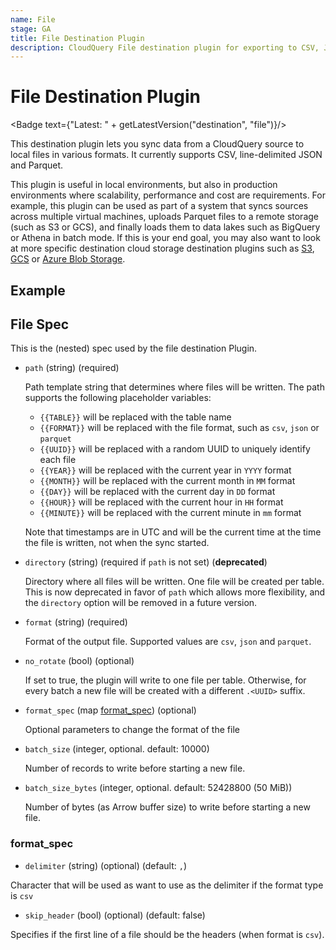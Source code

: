 ```yaml
---
name: File
stage: GA
title: File Destination Plugin
description: CloudQuery File destination plugin for exporting to CSV, JSON and Parquet
---
```

# File Destination Plugin


<Badge text={"Latest: " + getLatestVersion("destination", "file")}/>

This destination plugin lets you sync data from a CloudQuery source to local files in various formats. It currently supports CSV, line-delimited JSON and Parquet.

This plugin is useful in local environments, but also in production environments where scalability, performance and cost are requirements. For example, this plugin can be used as part of a system that syncs sources across multiple virtual machines, uploads Parquet files to a remote storage (such as S3 or GCS), and finally loads them to data lakes such as BigQuery or Athena in batch mode. If this is your end goal, you may also want to look at more specific destination cloud storage destination plugins such as [S3](/docs/plugins/destinations/s3/overview), [GCS](/docs/plugins/destinations/gcs/overview) or [Azure Blob Storage](/docs/plugins/destinations/azblob/overview).

## Example

<Configuration />

## File Spec

This is the (nested) spec used by the file destination Plugin.

- `path` (string) (required)

  Path template string that determines where files will be written. The path supports the following placeholder variables:

  - `{{TABLE}}` will be replaced with the table name
  - `{{FORMAT}}` will be replaced with the file format, such as `csv`, `json` or `parquet`
  - `{{UUID}}` will be replaced with a random UUID to uniquely identify each file
  - `{{YEAR}}` will be replaced with the current year in `YYYY` format
  - `{{MONTH}}` will be replaced with the current month in `MM` format
  - `{{DAY}}` will be replaced with the current day in `DD` format
  - `{{HOUR}}` will be replaced with the current hour in `HH` format
  - `{{MINUTE}}` will be replaced with the current minute in `mm` format

  Note that timestamps are in UTC and will be the current time at the time the file is written, not when the sync started.

- `directory` (string) (required if `path` is not set) (**deprecated**)

  Directory where all files will be written. One file will be created per table. This is now deprecated in favor of `path` which allows more flexibility, and the `directory` option will be removed in a future version.

- `format` (string) (required)

  Format of the output file.  Supported values are `csv`, `json` and `parquet`.

- `no_rotate` (bool) (optional)

  If set to true, the plugin will write to one file per table.
  Otherwise, for every batch a new file will be created with a different `.<UUID>` suffix.

- `format_spec` (map [format_spec](#format_spec)) (optional)

  Optional parameters to change the format of the file

- `batch_size` (integer, optional. default: 10000)

  Number of records to write before starting a new file.

- `batch_size_bytes` (integer, optional. default: 52428800 (50 MiB))

  Number of bytes (as Arrow buffer size) to write before starting a new file.

### format_spec

- `delimiter` (string) (optional) (default: `,`)

Character that will be used as want to use as the delimiter if the format type is `csv`

- `skip_header` (bool) (optional) (default: false)

Specifies if the first line of a file should be the headers (when format is `csv`).
